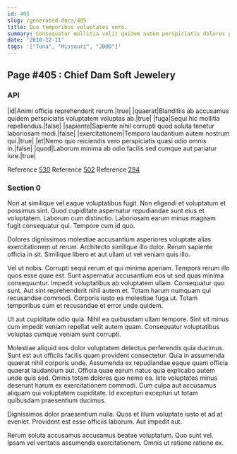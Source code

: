 ```yaml
---
id: 405
slug: /generated-docs/405
title: Quo temporibus voluptates vero.
summary: Consequatur mollitia velit quidem autem perspiciatis dolores pariatur id.
date: '2018-12-11'
tags: '["Tuna", "Missouri", "JBOD"]'
---
```


## Page #405 : Chief Dam Soft Jewelery
### API

|id|Animi officia reprehenderit rerum.|true|
|quaerat|Blanditiis ab accusamus quidem perspiciatis voluptatem voluptas ab.|true|
|fuga|Sequi hic mollitia repellendus.|false|
|sapiente|Sapiente nihil corrupti quod soluta tenetur laboriosam modi.|false|
|exercitationem|Tempora laudantium autem nostrum qui.|true|
|et|Nemo quo reiciendis vero perspiciatis quasi odio omnis in.|false|
|quod|Laborum minima ab odio facilis sed cumque aut pariatur iure.|true|

Reference [530](/generated-docs/530)
Reference [502](/generated-docs/502)
Reference [294](/generated-docs/294)


### Section 0
Non at similique vel eaque voluptatibus fugit. Non eligendi et voluptatum et possimus sint. Quod cupiditate aspernatur repudiandae sunt eius et voluptatem. Laborum cum distinctio. Laboriosam earum minus magnam fugit consequatur qui. Tempore cum id quo.
 Dolores dignissimos molestiae accusantium asperiores voluptate alias exercitationem ut rerum. Architecto similique illo dolor. Rerum sapiente officia in sit. Similique libero et aut ullam ut vel veniam quis illo.
 Vel ut nobis. Corrupti sequi rerum et qui minima aperiam. Tempora rerum illo quos esse quae est. Sunt aspernatur accusantium eos ut sed quas minima consequuntur. Impedit voluptatibus ab voluptatem ullam.
Consequatur quo sunt. Aut sint reprehenderit nihil autem et. Totam harum numquam qui recusandae commodi. Corporis iusto ea molestiae fuga ut. Totam temporibus cum et recusandae et error unde quidem.
 Ut aut cupiditate odio quia. Nihil ea quibusdam ullam tempore. Sint sit minus cum impedit veniam repellat velit autem quam. Consequatur voluptatibus voluptas cumque veniam sunt corrupti.
 Molestiae aliquid eos dolor voluptatem delectus perferendis quia ducimus. Sunt est aut officiis facilis quam provident consectetur. Quia in assumenda quaerat nihil corporis unde. Assumenda ex repudiandae eaque quam officia quaerat laudantium aut. Officia quae earum natus quia explicabo autem unde quis sed.
Omnis totam dolores quo nemo ea. Iste voluptates minus deserunt harum ex exercitationem commodi. Cum culpa aut accusamus aliquam qui voluptatem cupiditate. Id excepturi excepturi ut totam quibusdam praesentium ducimus.
 Dignissimos dolor praesentium nulla. Quos et illum voluptate iusto et ad at eveniet. Provident est esse officiis laborum. Aut impedit aut.
 Rerum soluta accusamus accusamus beatae voluptatum. Quo sunt vel. Ipsam vel veritatis assumenda exercitationem. Omnis ut ratione ratione ex.
